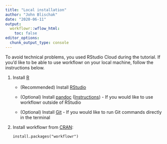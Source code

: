 ```yaml
---
title: "Local installation"
author: "John Blischak"
date: "2020-06-11"
output:
  workflowr::wflow_html:
    toc: false
editor_options:
  chunk_output_type: console
---
```


To avoid technical problems, you used RStudio Cloud during the tutorial. If
you'd like to be able to use workflowr on your local machine, follow the
instructions below.

1. Install [R][r]

    * (Recommended) Install [RStudio][rstudio]

    * (Optional) Install [pandoc][] ([Instructions][pandoc-install]) - If you
    would like to use workflowr outside of RStudio

    * (Optional) Install [Git][git] - If you would like to run Git commands
    directly in the terminal

1. Install workflowr from [CRAN][cran]:

    ```
    install.packages("workflowr")
    ```

[cran]: https://cran.r-project.org/package=workflowr
[gh]: https://github.com
[git]: https://git-scm.com/
[pandoc]: http://pandoc.org
[pandoc-install]: https://rmarkdown.rstudio.com/docs/articles/pandoc.html
[r]: https://cran.r-project.org
[rstudio]: https://www.rstudio.com/products/rstudio/download/
